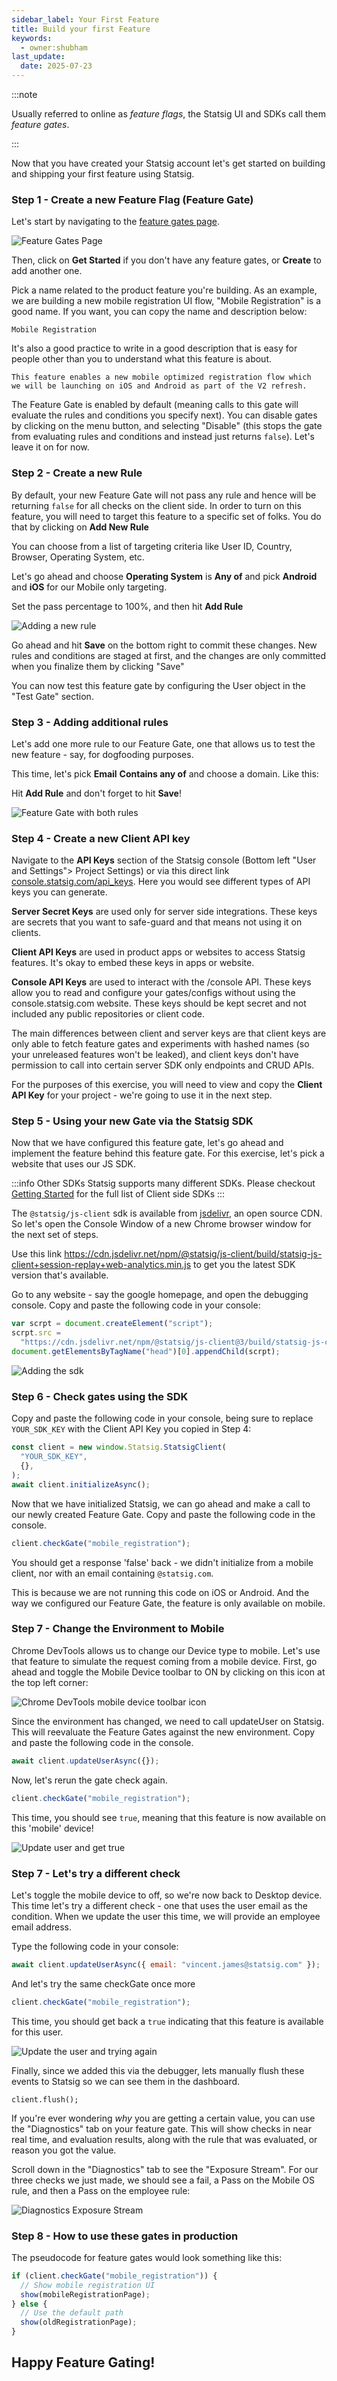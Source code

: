 ```yaml
---
sidebar_label: Your First Feature
title: Build your first Feature
keywords:
  - owner:shubham
last_update:
  date: 2025-07-23
---
```


:::note

Usually referred to online as _feature flags_, the Statsig UI and SDKs call them _feature gates_.

:::

Now that you have created your Statsig account let's get started on building and shipping your first feature using Statsig.

### Step 1 - Create a new Feature Flag (Feature Gate)

Let's start by navigating to the [feature gates page](https://console.statsig.com/gates).

![Feature Gates Page](https://github.com/user-attachments/assets/00331234-34b7-48ef-98a9-9a094e44af1b)

Then, click on **Get Started** if you don't have any feature gates, or **Create** to add another one.

Pick a name related to the product feature you're building. As an example, we are building a new mobile registration UI flow, "Mobile Registration" is a good name. If you want, you can copy the name and description below:

```
Mobile Registration
```

It's also a good practice to write in a good description that is easy for people other than you to understand what this feature is about.

```
This feature enables a new mobile optimized registration flow which
we will be launching on iOS and Android as part of the V2 refresh.
```

The Feature Gate is enabled by default (meaning calls to this gate will evaluate the rules and conditions you specify next). You can disable gates by clicking on the menu button, and selecting "Disable" (this stops the gate from evaluating rules and conditions and instead just returns `false`). Let's leave it on for now.


### Step 2 - Create a new Rule

By default, your new Feature Gate will not pass any rule and hence will be returning `false` for all checks on the client side. In order to turn on this feature, you will need to target this feature to a specific set of folks. You do that by clicking on **Add New Rule**

You can choose from a list of targeting criteria like User ID, Country, Browser, Operating System, etc.

Let's go ahead and choose **Operating System** is **Any of** and pick **Android** and **iOS** for our Mobile only targeting.

Set the pass percentage to 100%, and then hit **Add Rule**

![Adding a new rule](https://github.com/user-attachments/assets/f4717e74-c1a7-4e3e-b894-13622f230f71)

Go ahead and hit **Save** on the bottom right to commit these changes. New rules and conditions are staged at first, and the changes are only committed when you finalize them by clicking "Save"

You can now test this feature gate by configuring the User object in the "Test Gate" section.

### Step 3 - Adding additional rules

Let's add one more rule to our Feature Gate, one that allows us to test the new feature - say, for dogfooding purposes.

This time, let's pick **Email** **Contains any of** and choose a domain. Like this:

Hit **Add Rule** and don't forget to hit **Save**!

![Feature Gate with both rules](https://github.com/user-attachments/assets/70c5b470-dd0a-409a-9e87-dd3c2b6b0001)

### Step 4 - Create a new Client API key

Navigate to the **API Keys** section of the Statsig console (Bottom left "User and Settings"> Project Settings) or via this direct link [console.statsig.com/api_keys](https://console.statsig.com/api_keys). Here you would see different types of API keys you can generate.

**Server Secret Keys** are used only for server side integrations. These keys are secrets that you want to safe-guard and that means not using it on clients.

**Client API Keys** are used in product apps or websites to access Statsig features. It's okay to embed these keys in apps or website.

**Console API Keys** are used to interact with the /console API. These keys allow you to read and configure your gates/configs without using the console.statsig.com website. These keys should be kept secret and not included any public repositories or client code.

The main differences between client and server keys are that client keys are only able to fetch feature gates and experiments with hashed names (so your unreleased features won't be leaked), and client keys don't have permission to call into certain server SDK only endpoints and CRUD APIs.

For the purposes of this exercise, you will need to view and copy the **Client API Key** for your project - we're going to use it in the next step.

### Step 5 - Using your new Gate via the Statsig SDK

Now that we have configured this feature gate, let's go ahead and implement the feature behind this feature gate. For this exercise, let's pick a website that uses our JS SDK.

:::info Other SDKs
Statsig supports many different SDKs. Please checkout [Getting Started](/) for the full list of Client side SDKs
:::

The `@statsig/js-client` sdk is available from [jsdelivr](http://www.jsdelivr.com/), an open source CDN. So let's open the Console Window of a new Chrome browser window for the next set of steps.

Use this link https://cdn.jsdelivr.net/npm/@statsig/js-client/build/statsig-js-client+session-replay+web-analytics.min.js to get you the latest SDK version that's available.

Go to any website - say the google homepage, and open the debugging console. Copy and paste the following code in your console:

```js
var scrpt = document.createElement("script");
scrpt.src =
  "https://cdn.jsdelivr.net/npm/@statsig/js-client@3/build/statsig-js-client+session-replay+web-analytics.min.js";
document.getElementsByTagName("head")[0].appendChild(scrpt);
```

![Adding the sdk](https://github.com/user-attachments/assets/5cca1a8d-ca64-40b5-9107-567f0e2a4dd4)

### Step 6 - Check gates using the SDK

Copy and paste the following code in your console, being sure to replace `YOUR_SDK_KEY` with the Client API Key you copied in Step 4:

```js
const client = new window.Statsig.StatsigClient(
  "YOUR_SDK_KEY",
  {},
);
await client.initializeAsync();
```

Now that we have initialized Statsig, we can go ahead and make a call to our newly created Feature Gate. Copy and paste the following code in the console.

```js
client.checkGate("mobile_registration");
```

You should get a response 'false' back - we didn't initialize from a mobile client, nor with an email containing `@statsig.com`.

This is because we are not running this code on iOS or Android. And the way we configured our Feature Gate, the feature is only available on mobile.

### Step 7 - Change the Environment to Mobile

Chrome DevTools allows us to change our Device type to mobile. Let's use that feature to simulate the request coming from a mobile device. First, go ahead and toggle the Mobile Device toolbar to ON by clicking on this icon at the top left corner:

![Chrome DevTools mobile device toolbar icon](https://user-images.githubusercontent.com/74588208/117494211-de6a6780-af28-11eb-8d99-c2f557d4ccde.png)

Since the environment has changed, we need to call updateUser on Statsig.  This will reevaluate the Feature Gates against the new environment. Copy and paste the following code in the console.

```js
await client.updateUserAsync({});
```

Now, let's rerun the gate check again.

```js
client.checkGate("mobile_registration");
```

This time, you should see `true`, meaning that this feature is now available on this 'mobile' device!

![Update user and get true](https://github.com/user-attachments/assets/b2c6922e-e5e4-46d4-b3d9-41ff77e81b91)


### Step 7 - Let's try a different check

Let's toggle the mobile device to off, so we're now back to Desktop device. This time let's try a different check - one that uses the user email as the condition. When we update the user this time, we will provide an employee email address.

Type the following code in your console:

```js
await client.updateUserAsync({ email: "vincent.james@statsig.com" });
```


And let's try the same checkGate once more

```js
client.checkGate("mobile_registration");
```

This time, you should get back a `true` indicating that this feature is available for this user.

![Update the user and trying again](https://github.com/user-attachments/assets/249702d3-0798-439c-b99d-1df01f0367a5)

Finally, since we added this via the debugger, lets manually flush these events to Statsig so we can see them in the dashboard.

```
client.flush();
```

If you're ever wondering *why* you are getting a certain value, you can use the "Diagnostics" tab on your feature gate.  This will show checks in near real time, and evaluation results, along with the rule that was evaluated, or reason you got the value.

Scroll down in the "Diagnostics" tab to see the "Exposure Stream".  For our three checks we just made, we should see a fail, a Pass on the Mobile OS rule, and then a Pass on the employee rule:

![Diagnostics Exposure Stream](https://github.com/user-attachments/assets/851b4455-e63d-4bb0-9566-b3c149d463c2)

### Step 8 - How to use these gates in production

The pseudocode for feature gates would look something like this:

```js
if (client.checkGate("mobile_registration")) {
  // Show mobile registration UI
  show(mobileRegistrationPage);
} else {
  // Use the default path
  show(oldRegistrationPage);
}
```

## Happy Feature Gating!
